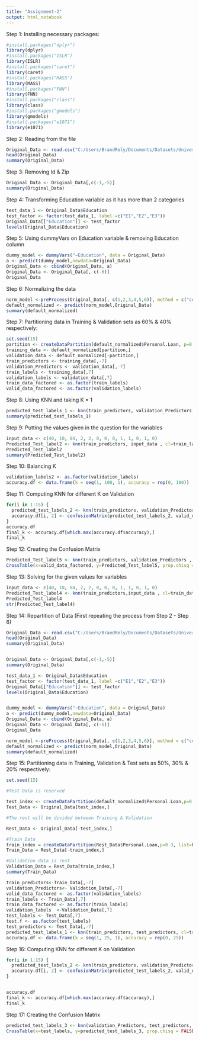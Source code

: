 ```yaml
---
title: "Assignment-2"
output: html_notebook
---
```


Step 1: Installing necessary packages:

```r
#install.packages("dplyr")
library(dplyr)
#install.packages("ISLR")
library(ISLR)
#install.packages("caret")
library(caret)
#install.packages("MASS")
library(MASS)
#install.packages("FNN")
library(FNN)
#install.packages("class")
library(class)
#install.packages("gmodels")
library(gmodels)
#install.packages("e1071")
library(e1071)
```

Step 2: Reading from the file

```r
Original_Data <- read.csv("C:/Users/BrandRely/Documents/Datasets/UniversalBank.csv")
head(Original_Data)
summary(Original_Data)
```

Step 3: Removing Id & Zip

```r
Original_Data <- Original_Data[,c(-1,-5)]
summary(Original_Data)
```

Step 4: Transforming Education variable as it has more than 2 categories

```r
test_data_1 <- Original_Data$Education
test_factor <- factor(test_data_1, label =c("E1","E2","E3"))
Original_Data[["Education"]] <- test_factor
levels(Original_Data$Education)
```

Step 5: Using dummyVars on Education variable & removing Education column

```r
dummy_model <- dummyVars("~Education", data = Original_Data)
a <- predict(dummy_model,newdata=Original_Data)
Original_Data <- cbind(Original_Data, a)
Original_Data <- Original_Data[, c(-6)]
Original_Data
```

Step 6: Normalizing the data

```r
norm_model <-preProcess(Original_Data[, c(1,2,3,4,5,6)], method = c("center", "scale"))
default_normalized <- predict(norm_model,Original_Data)
summary(default_normalized)
```

Step 7: Partitioning data in Training & Validation sets as 60% & 40% respectively:

```r
set.seed(15)
partition <- createDataPartition(default_normalized$Personal.Loan, p=0.6, list=FALSE)
training_data <- default_normalized[partition,]
validation_data <- default_normalized[-partition,]
train_predictors <- training_data[,-7]
validation_Predictors <- validation_data[,-7]
train_labels <- training_data[,7]
validation_labels <- validation_data[,7] 
train_data_factored <- as.factor(train_labels)
valid_data_factored <- as.factor(validation_labels)
```

Step 8: Using KNN and taking K = 1

```r
predicted_test_labels_1 <- knn(train_predictors, validation_Predictors, cl=train_data_factored, k=1, prob = TRUE)
summary(predicted_test_labels_1)
```

Step 9: Putting the values given in the question for the variables

```r
input_data <- c(40, 10, 84, 2, 2, 0, 0, 0, 1, 1, 0, 1, 0)
Predicted_Test_label2 <- knn(train_predictors, input_data , cl=train_labels, k=1, prob = TRUE)
Predicted_Test_label2
summary(Predicted_Test_label2)
```

Step 10: Balancing K 

```r
validation_labels2 <- as.factor(validation_labels)
accuracy.df <- data.frame(k = seq(1, 100, 1), accuracy = rep(0, 100))
```

Step 11: Computing KNN for different K on Validation

```r
for(i in 1:15) {
  predicted_test_labels_2 <- knn(train_predictors, validation_Predictors, cl=train_data_factored, k=i)
  accuracy.df[i, 2] <- confusionMatrix(predicted_test_labels_2, valid_data_factored)$overall[1] 
}
accuracy.df
final_k <- accuracy.df[which.max(accuracy.df$accuracy),]
final_k
```

Step 12: Creating the Confusion Matrix

```r
Predicted_Test_label5 <- knn(train_predictors, validation_Predictors , cl=train_labels, k=3, prob = TRUE)
CrossTable(x=valid_data_factored, y=Predicted_Test_label5, prop.chisq = FALSE)
```

Step 13: Solving for the given values for variables

```r
input_data <- c(40, 10, 84, 2, 2, 0, 0, 0, 1, 1, 0, 1, 0)
Predicted_Test_label4 <- knn(train_predictors,input_data , cl=train_data_factored, k=3, prob = TRUE)
Predicted_Test_label4
str(Predicted_Test_label4)

```

Step 14: Repartition of Data (First repeating the process from Step 2 - Step 6)

```r

Original_Data <- read.csv("C:/Users/BrandRely/Documents/Datasets/UniversalBank.csv")
head(Original_Data)
summary(Original_Data)


Original_Data <- Original_Data[,c(-1,-5)]
summary(Original_Data)

test_data_1 <- Original_Data$Education
test_factor <- factor(test_data_1, label =c("E1","E2","E3"))
Original_Data[["Education"]] <- test_factor
levels(Original_Data$Education)


dummy_model <- dummyVars("~Education", data = Original_Data)
a <- predict(dummy_model,newdata=Original_Data)
Original_Data <- cbind(Original_Data, a)
Original_Data <- Original_Data[, c(-6)]
Original_Data

norm_model <-preProcess(Original_Data[, c(1,2,3,4,5,6)], method = c("center", "scale"))
default_normalized <- predict(norm_model,Original_Data)
summary(default_normalized)
```

Step 15: Partitioning data in Training, Validation & Test sets as 50%, 30% & 20% respectively:

```r
set.seed(15)

#Test Data is reserved

test_index <- createDataPartition(default_normalized$Personal.Loan,p=0.2, list=FALSE) 
Test_Data <- Original_Data[test_index,]

#The rest will be divided between Training & Validation

Rest_Data <- Original_Data[-test_index,]

#Train Data
train_index = createDataPartition(Rest_Data$Personal.Loan,p=0.3, list=FALSE) 
Train_Data = Rest_Data[-train_index,]

#Validation data is rest
Validation_Data = Rest_Data[train_index,] 
summary(Train_Data)

train_predictors<-Train_Data[,-7]
validation_Predictors<- Validation_Data[,-7]
valid_data_factored <- as.factor(validation_labels)
train_labels <- Train_Data[,7]
train_data_factored <- as.factor(train_labels)
validation_labels  <-Validation_Data[,7]
test_labels <- Test_Data[,7]
test.f <- as.factor(test_labels)
test_predictors <- Test_Data[,-7]
predicted_test_labels_1 <- knn(train_predictors, test_predictors, cl=train_data_factored, k=3, prob = TRUE)
accuracy.df <- data.frame(k = seq(1, 25, 1), accuracy = rep(0, 25))
```

Step 16: Computing KNN for different K on Validation

```r
for(i in 1:15) {
  predicted_test_labels_2 <- knn(train_predictors, validation_Predictors, cl=train_data_factored, k=i)
  accuracy.df[i, 2] <- confusionMatrix(predicted_test_labels_2, valid_data_factored)$overall[1] 
}


accuracy.df
final_k <- accuracy.df[which.max(accuracy.df$accuracy),]
final_k

```

Step 17: Creating the Confusion Matrix

```r
predicted_test_labels_3 <- knn(validation_Predictors, test_predictors, cl=valid_data_factored, k=3, prob = TRUE)
CrossTable(x=test_labels, y=predicted_test_labels_3, prop.chisq = FALSE)
```




